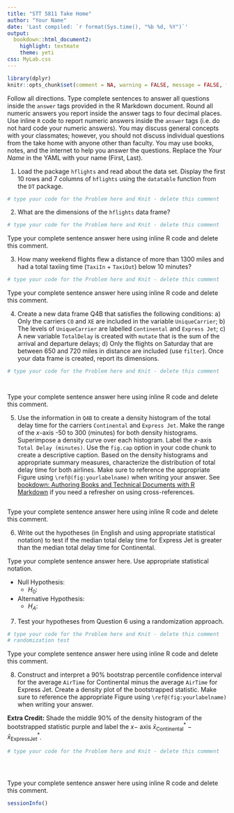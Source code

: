 ```yaml
---
title: "STT 5811 Take Home"
author: "Your Name"
date: 'Last compiled: `r format(Sys.time(), "%b %d, %Y")`'
output: 
  bookdown::html_document2: 
    highlight: textmate
    theme: yeti
css: MyLab.css
---
```


```r
library(dplyr)
knitr::opts_chunk$set(comment = NA, warning = FALSE, message = FALSE, fig.align = "center")
```

<div id="instructions">
Follow all directions. Type complete sentences to answer all questions inside the `answer` tags provided in the R Markdown document.  Round all numeric answers you report inside the answer tags to four decimal places.  Use inline `R` code to report numeric answers inside the `answer` tags (i.e. do not hard code your numeric answers).  You may discuss general concepts with your classmates; however, you should not discuss individual questions from the take home with anyone other than faculty.  You may use books, notes, and the internet to help you answer the questions.  Replace the _Your Name_ in the YAML with your name (First, Last).  
</div>

1. Load the package `hflights` and read about the data set.  Display the first 10 rows and 7 columns of `hflights` using the `datatable` function from the `DT` package.

```r
# type your code for the Problem here and Knit - delete this comment


```

2.  What are the dimensions of the `hflights` data frame?

```r
# type your code for the Problem here and Knit - delete this comment
```

<div id="answer">
Type your complete sentence answer here using inline R code and delete this comment.


</div>


3. How many weekend flights flew a distance of more than 1300 miles and had a total taxiing time (`TaxiIn` + `TaxiOut`) below 10 minutes?  

```r
# type your code for the Problem here and Knit - delete this comment


```

<div id="answer">
Type your complete sentence answer here using inline R code and delete this comment.



</div>


4. Create a new data frame Q4B that satisfies the following conditions: a)	Only the carriers `CO` and `XE` are included in the variable `UniqueCarrier`; b) The levels of `UniqueCarrier` are labelled `Continental` and `Express Jet`; c)	A new variable `TotalDelay` is created with `mutate` that is the sum of the arrival and departure delays; d)	Only the flights on Saturday that are between 650 and 720 miles in distance are included (use `filter`).  Once your data frame is created, report its dimensions.



```r
# type your code for the Problem here and Knit - delete this comment




```

<div id="answer">
Type your complete sentence answer here using inline R code and delete this comment.


</div>


5. Use the information in `Q4B` to create a density histogram of the total delay time for the carriers `Continental` and `Express Jet`.   Make the range of the $x$-axis -50 to 300 (minutes) for both density histograms.  Superimpose a density curve over each histogram.  Label the $x$-axis `Total Delay (minutes)`.  Use the `fig.cap` option in your code chunk to create a descriptive caption.  Based on the density histograms and appropriate summary measures, characterize the distribution of total delay time for both airlines.  Make sure to reference the appropriate Figure using `\ref@(fig:yourlabelname)` when writing your answer.  See [bookdown: Authoring Books and Technical Documents with R Markdown](https://bookdown.org/yihui/bookdown/) if you need a refresher on using cross-references.

```r



```

<div id="answer">
Type your complete sentence answer here using inline R code and delete this comment.


</div>


6. Write out the hypotheses (in English and using appropriate statistical notation) to test if the median total delay time for Express Jet is greater than the median total delay time for Continental.


<div id="answer">
Type your complete sentence answer here. Use appropriate statistical notation.

* Null Hypothesis: 
    + $H_0:$
    
* Alternative Hypothesis: 
    + $H_A:$
</div>

7. Test your hypotheses from Question 6 using a randomization approach.    

```r
# type your code for the Problem here and Knit - delete this comment
# randomization test

```

<div id="answer">
Type your complete sentence answer here using inline R code and delete this comment.


</div>


8.  Construct and interpret a 90% bootstrap percentile confidence interval for the average `AirTime` for Continental minus the average `AirTime` for Express Jet.  Create a density plot of the bootstrapped statistic.  Make sure to reference the appropriate Figure using `\ref@(fig:yourlabelname)` when writing your answer.  

**Extra Credit:** Shade the middle 90% of the density histogram of the bootstrapped statistic purple and label the $x-$ axis $\bar{x}^*_{\text{Continental}} -\bar{x}^*_{\text{ExpressJet}}$. 

```r
# type your code for the Problem here and Knit - delete this comment





```


<div id="answer">
Type your complete sentence answer here using inline R code and delete this comment.


</div>

```r
sessionInfo()
```
